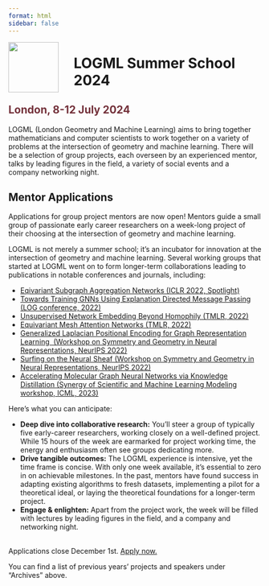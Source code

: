 ```yaml
---
format: html
sidebar: false
---
```



<style>
  .header {
  padding: 1px;
  background: black url(img/header.jpg) center center no-repeat;;
-webkit-background-size: cover;
-moz-background-size: cover;
-o-background-size: cover;
background-size: cover;
height: 300px;
}
  
  .hero {
  height: 800px;
}
</style>

<img src="img/logo.png" align="left" width="100px" style="margin-right: 30px" />

<h1>LOGML Summer School 2024</h1>

<h2 style="color: #73313a">London, 8-12 July 2024</h2>

<p>LOGML (London Geometry and Machine Learning) aims to bring together mathematicians and computer scientists to work together on a variety of problems at the intersection of geometry and machine learning. There will be a selection of group projects, each overseen by an experienced mentor, talks by leading figures in the field, a variety of social events and a company networking night.</p>

::: {.callout-note}
## Mentor Applications
Applications for group project mentors are now open! Mentors guide a small group of passionate early career researchers on a week-long project of their choosing at the intersection of geometry and machine learning.

LOGML is not merely a summer school; it's an incubator for innovation at the intersection of geometry and machine learning. Several working groups that started at LOGML went on to form longer-term collaborations leading to publications in notable conferences and journals, including:


* [Eqivariant Subgraph Aggregation Networks (ICLR 2022, Spotlight)](https://openreview.net/pdf?id=dFbKQaRk15w)
* [Towards Training GNNs Using Explanation Directed Message Passing (LOG conference, 2022)](https://proceedings.mlr.press/v198/giunchiglia22a.html)
* [Unsupervised Network Embedding Beyond Homophily (TMLR, 2022)](https://openreview.net/pdf?id=sRgvmXjrmg)
* [Equivariant Mesh Attention Networks (TMLR, 2022)](https://arxiv.org/pdf/2205.10662.pdf)
* [Generalized Laplacian Positional Encoding for Graph Representation Learning  (Workshop on Symmetry and Geometry in Neural Representations, NeurIPS 2022)](https://openreview.net/pdf?id=BNhhZwAlVNC)
* [Surfing on the Neural Sheaf (Workshop on Symmetry and Geometry in Neural Representations, NeurIPS 2022)](https://openreview.net/pdf?id=xOXFkyRzTlu)
* [Accelerating Molecular Graph Neural Networks via Knowledge Distillation (Synergy of Scientific and Machine Learning Modeling workshop, ICML, 2023)](https://syns-ml.github.io/2023/assets/papers/67.pdf)

Here's what you can anticipate:

* <strong>Deep dive into collaborative research:</strong> You'll steer a group of typically five early-career researchers, working closely on a well-defined project. While 15 hours of the week are earmarked for project working time, the energy and enthusiasm often see groups dedicating more.
* <strong>Drive tangible outcomes:</strong> The LOGML experience is intensive, yet the time frame is concise. With only one week available, it's essential to zero in on achievable milestones. In the past, mentors have found success in adapting existing algorithms to fresh datasets, implementing a pilot for a theoretical ideal, or laying the theoretical foundations for a longer-term project.
* <strong>Engage & enlighten:</strong> Apart from the project work, the week will be filled with lectures by leading figures in the field, and a company and networking night.



<br>Applications close December 1st. [Apply now.](https://forms.gle/gVMsHjAmGekbekf58)

:::


<p>You can find a list of previous years' projects and speakers under "Archives" above.</p>

